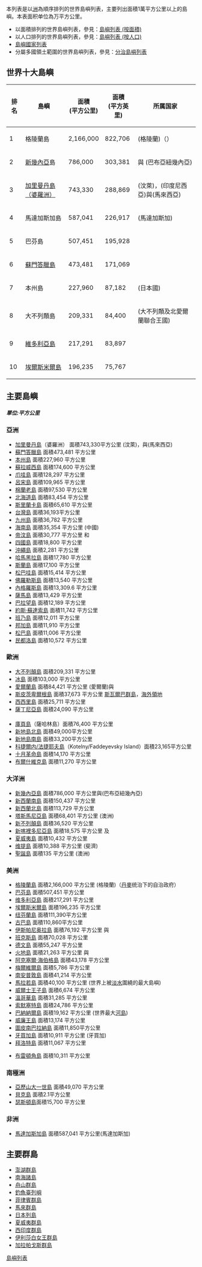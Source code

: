 本列表是以[[洲|洲]]為順序排列的世界島嶼列表，主要列出面積1萬平方公里以上的島嶼。本表面积单位為万平方公里。
* 以面積排列的世界島嶼列表，參見：[[島嶼列表_(按面積)|島嶼列表 (按面積)]]
* 以人口排列的世界島嶼列表，參見：[[島嶼列表_(按人口)|島嶼列表 (按人口)]]
* [[島嶼國家列表|島嶼國家列表]]
* 分屬多國領土範圍的世界島嶼列表，參見：[[分治島嶼列表|分治島嶼列表]]

== 世界十大島嶼 ==
{| class="wikitable"
! 排名 !! 島嶼 !! 面積<br />(平方公里) !! 面積<br />(平方英里) !! 所属国家
|-
| 1 || 格陵蘭島 || 2,166,000 || 822,706 || {{GRL}}(格陵蘭)（{{DNK}}）
|-
| 2 || [[新几内亚岛|新幾內亞]]島 ||786,000 
| 303,381 || {{IDN}} 與 {{PNG}}(巴布亞紐幾內亞)
|-
| 3 || [[婆羅洲|加里曼丹島（婆羅洲）]] ||743,330 
| 288,869 || {{BRN}}(汶萊)，{{IDN}}(印度尼西亞)與{{MYS}}(馬來西亞)
|-
| 4 || 馬達加斯加島 ||587,041 
| 226,917 ||  {{MAD}}(馬達加斯加)
|-
| 5 || 巴芬島 ||507,451 
| 195,928 ||  {{CAN}}
|-
| 6 || [[苏门答腊岛|蘇門答臘島]] || 473,481 || 171,069 || {{IDN}}
|-
| 7 || 本州島 ||227,960 
| 87,182 ||  {{JPN}}(日本國)
|-
| 8 || 大不列顛島 ||209,331 
| 84,400 || {{UK}}(大不列顛及北愛爾蘭聯合王國)
|-
| 9 || [[维多利亚岛|維多利亞島]] ||217,291 
| 83,897 ||  {{CAN}}
|-
| 10 || [[埃尔斯米尔岛|埃爾斯米爾島]] ||196,235 
| 75,767 ||  {{CAN}}
|}

== 主要島嶼 ==

===== 單位:平方公里 =====

=== 亞洲 ===
* [[加里曼丹岛|加里曼丹島]]（婆羅洲） 面積743,330平方公里 {{BRN}}(汶萊)，{{IDN}}與{{MYS}}(馬來西亞)
* [[蘇門答臘島|蘇門答臘島]] 面積473,481 平方公里 {{IDN}}
* [[本州島|本州島]] 面積227,960 平方公里 {{JPN}}
* [[蘇拉威西島|蘇拉威西島]] 面積174,600 平方公里 {{IDN}}
* [[爪哇島|爪哇島]] 面積128,297 平方公里 {{IDN}}
* [[呂宋島|呂宋島]] 面積109,965 平方公里{{PHI}}
* [[棉蘭老島|棉蘭老島]] 面積97,530 平方公里 {{PHI}}
* [[北海道島|北海道島]] 面積83,454 平方公里{{JPN}}
* [[斯里蘭卡島|斯里蘭卡島]] 面積65,610 平方公里 {{SRI}}
* [[台灣島|台灣島]] 面積36,193平方公里{{ROC}}
* [[九州島|九州島]] 面積36,782 平方公里 {{JPN}}
* [[海南島|海南島]] 面積35,354 平方公里 {{PRC}}(中國)
* [[帝汶島|帝汶島]] 面積30,777 平方公里 {{TLS}}和{{IDN}}
* [[四國島|四國島]] 面積18,800 平方公里{{JPN}}
* [[沖繩島|沖繩島]] 面積2,281 平方公里{{JPN}}
* [[哈馬黑拉島|哈馬黑拉島]] 面積17,780 平方公里 {{IDN}}
* [[斯蘭島|斯蘭島]] 面積17,100 平方公里{{IDN}}
* [[松巴哇島|松巴哇島]] 面積15,414 平方公里 {{IDN}}
* [[佛羅勒斯島|佛羅勒斯島]] 面積13,540 平方公里 {{IDN}}
* [[內格羅斯島|內格羅斯島]] 面積13,309.6 平方公里 {{PHI}}
* [[薩馬島|薩馬島]] 面積13,429 平方公里 {{PHI}}
* [[巴拉望島|巴拉望島]] 面積12,189 平方公里 {{PHI}}
* [[約斯·蘇達索島|約斯·蘇達索島]] 面積11,742 平方公里{{IDN}}
* [[班乃島|班乃島]] 面積12,011 平方公里 {{PHI}}
* [[邦加島|邦加島]] 面積11,910 平方公里 {{IDN}}
* [[松巴島|松巴島]] 面積11,006 平方公里 {{IDN}}
* [[民都洛岛|民都洛島]] 面積10,572 平方公里 {{PHI}}

=== 歐洲 ===
* [[大不列颠島|大不列顛島]] 面積209,331 平方公里{{UK}}
* [[冰島|冰島]] 面積103,000 平方公里 {{ISL}}
* [[愛爾蘭島|愛爾蘭島]] 面積84,421 平方公里  {{IRL}}(愛爾蘭)與{{UK}}
* [[斯皮茨卑爾根島|斯皮茨卑爾根島]] 面積37,673 平方公里 [[斯瓦尔巴群岛|斯瓦爾巴群島]]，{{NOR}}[[海外领地|海外領地]]
* [[西西里岛|西西里島]] 面積25,711 平方公里 {{ITA}}
* [[撒丁岛|薩丁尼亞島]] 面積24,090 平方公里 {{ITA}}

==== {{RUS}} ====
* [[库页岛|庫頁島]]（薩哈林島）面積76,400 平方公里
* [[新地島|新地島北島]] 面積49,000平方公里
* [[新地島|新地島南島]]  面積33,200平方公里
* [[科捷尔内/法捷耶夫島|科捷爾内/法捷耶夫島]]（Kotelny/Faddeyevsky Island）面積23,165平方公里
* [[十月革命岛|十月革命島]] 面積14,170 平方公里
* [[布尔什维克岛|布爾什維克島]] 面積11,270 平方公里

=== 大洋洲 ===
* [[新幾內亞岛|新幾內亞島]] 面積786,000 平方公里{{IDN}}與{{PNG}}(巴布亞紐幾內亞)
* [[新西兰南岛|新西蘭南島]] 面積150,437 平方公里{{NZ}}
* [[新西蘭北島|新西蘭北島]] 面積113,729 平方公里 {{NZ}}
* [[塔斯马尼亚岛|塔斯馬尼亞島]] 面積68,401 平方公里 {{AUS}}(澳洲)
* [[新不列颠岛|新不列顛島]] 面積36,520 平方公里 {{PNG}}
* [[新喀里多尼亚岛|新喀裡多尼亞島]] 面積18,575 平方公里 {{flag|法國}}及{{flag|新喀里多尼亞}}
* [[夏威夷岛|夏威夷島]] 面積10,432 平方公里 {{USA}}
* [[维提岛|维提島]] 面積10,388 平方公里 {{FIJ}}(斐濟)
* [[聖誕島|聖誕島]] 面積135 平方公里 {{flag|澳大利亞}}(澳洲)

=== 美洲 ===
* [[格陵兰岛|格陵蘭島]] 面積2,166,000 平方公里 {{GRL}}(格陵蘭)（[[丹麦|丹麥]]统治下的自治政府）
* [[巴芬岛|巴芬島]] 面積507,451 平方公里 {{CAN}}
* [[维多利亚岛|维多利亞島]] 面積217,291 平方公里 {{CAN}}
* [[埃尔斯米尔岛|埃爾斯米爾島]] 面積196,235 平方公里 {{CAN}}
* [[纽芬兰岛|纽芬蘭島]] 面積111,390平方公里 {{CAN}}
* [[古巴岛|古巴島]] 面積110,860平方公里{{CUB}}
* [[伊斯帕尼奥拉岛|伊斯帕尼奥拉島]] 面積76,192 平方公里 {{DOM}}與{{HTI}}
* [[班克斯岛|班克斯島]] 面積70,028 平方公里 {{CAN}}
* [[德文岛|德文島]] 面積55,247 平方公里 {{CAN}}
* [[火地岛|火地島]] 面積21,263 平方公里 {{ARG}}與{{CHI}}
* [[阿克塞尔·海伯格岛|阿克塞爾·海伯格島]] 面積43,178 平方公里 {{CAN}}
* [[梅尔维尔岛|梅爾維爾島]] 面積5,786 平方公里 {{CAN}}
* [[南安普敦岛|南安普敦島]] 面積41,214 平方公里 {{CAN}}
* [[馬拉若島|馬拉若島]] 面積40,100 平方公里 {{BRA}} (世界上被[[淡水|淡水]]圍繞的最大島嶼)
* [[威尔士王子岛|威爾士王子島]] 面積6,674 平方公里 {{CAN}}
* [[温哥华岛|溫哥華島]] 面積31,285 平方公里  {{CAN}}
* [[索默塞特岛|索默塞特島]] 面積24,786 平方公里 {{CAN}}
* [[巴納納爾島|巴納納爾島]] 面積19,162 平方公里 {{BRA}} (世界最大[[河岛|河島]])
* [[威廉王島|威廉王島]] 面積13,174 平方公里 {{CAN}}
* [[土匹南巴拉納島|圖皮南巴拉納島]] 面積11,850平方公里 {{BRA}}
* [[牙买加岛|牙買加島]] 面積10,911 平方公里 {{JAM}}(牙買加)
* [[拜洛特島|拜洛特島]] 面積11,067 平方公里
{{CAN}}
* [[布雷顿角岛|布雷頓角島]] 面積10,311 平方公里 {{CAN}}

=== 南極洲 ===
* [[亚历山大一世岛|亞歷山大一世島]] 面積49,070 平方公里
* [[贝克纳岛|貝克島]] 面積2.1平方公里
* [[瑟斯顿岛|瑟斯頓島]]面積15,700 平方公里

=== 非洲 ===
* [[马达加斯加岛|馬達加斯加島]] 面積587,041 平方公里{{MAD}}(馬達加斯加)

== 主要群島 ==

* [[澎湖群島|澎湖群島]] 
* [[南海诸岛|南海諸島]]
* [[舟山群島|舟山群島]] 
* [[釣魚臺列嶼|釣魚臺列嶼]]
* [[菲律宾地理|菲律賓群島]] 
* [[马来群岛|馬來群島]]
* [[日本列島|日本列島]]
* [[夏威夷群島|夏威夷群島]]
* [[西印度群島|西印度群島]]
* [[伊丽莎白女王群岛|伊利莎白女王群島]]
* [[加拉帕戈斯群島|加拉帕戈斯群島]]

[[Category:島嶼列表|]]